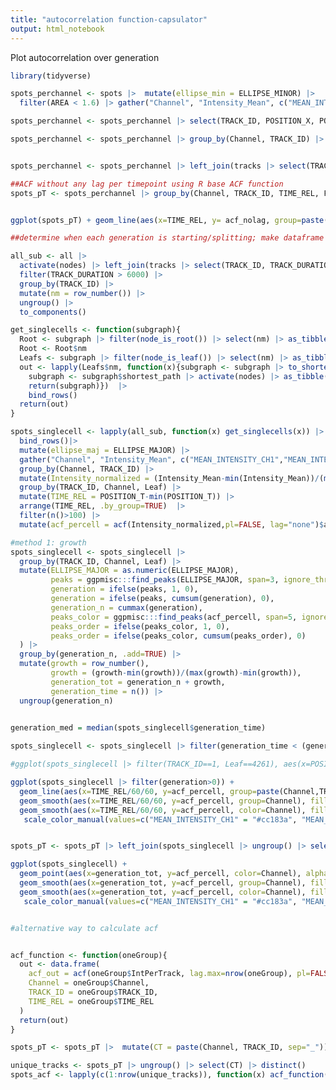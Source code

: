 ---
title: "autocorrelation function-capsulator"
output: html_notebook
---

Plot autocorrelation over generation

```{r}
library(tidyverse)

spots_perchannel <- spots |>  mutate(ellipse_min = ELLIPSE_MINOR) |> 
  filter(AREA < 1.6) |> gather("Channel", "Intensity_Mean", c("MEAN_INTENSITY_CH1","MEAN_INTENSITY_CH2", "MEAN_INTENSITY_CH3", "ellipse_min")) |> type_convert(guess_integer=TRUE)

spots_perchannel <- spots_perchannel |> select(TRACK_ID, POSITION_X, POSITION_Y, POSITION_T, Intensity_Mean, Channel, FRAME, AREA) |> distinct()

spots_perchannel <- spots_perchannel |> group_by(Channel, TRACK_ID) |> mutate(Intensity_normalized = (Intensity_Mean-min(Intensity_Mean))/(max(Intensity_Mean-min(Intensity_Mean)))*100)


spots_perchannel <- spots_perchannel |> left_join(tracks |> select(TRACK_ID, TRACK_DURATION, TRACK_START) |> type_convert(guess_integer=TRUE)) |> filter(TRACK_DURATION>6000) |> mutate(TIME_REL = POSITION_T-TRACK_START)

##ACF without any lag per timepoint using R base ACF function
spots_pT <- spots_perchannel |> group_by(Channel, TRACK_ID, TIME_REL, FRAME) |> summarise(IntPerTrack = mean(Intensity_normalized))|> ungroup() |> group_by(Channel, TRACK_ID) |> arrange(TIME_REL, TRACK_ID, Channel) |> mutate(acf_nolag = acf(IntPerTrack,pl=FALSE, lag="none")$acf)


ggplot(spots_pT) + geom_line(aes(x=TIME_REL, y= acf_nolag, group=paste(TRACK_ID, Channel), color=Channel, linetype=as.factor(TRACK_ID)), alpha=0.5) + theme_minimal() + geom_smooth(aes(x=TIME_REL, y=acf_nolag,  color=Channel), fill=NA)

```


```{r}

##determine when each generation is starting/splitting; make dataframe with one cell per track (does multiply single cells in the beginning)

all_sub <- all |> 
  activate(nodes) |> left_join(tracks |> select(TRACK_ID, TRACK_DURATION, TRACK_START) |> distinct()) |> 
  filter(TRACK_DURATION > 6000) |> 
  group_by(TRACK_ID) |>
  mutate(nm = row_number()) |>
  ungroup() |>
  to_components()

get_singlecells <- function(subgraph){
  Root <- subgraph |> filter(node_is_root()) |> select(nm) |> as_tibble()
  Root <- Root$nm
  Leafs <- subgraph |> filter(node_is_leaf()) |> select(nm) |> as_tibble()
  out <- lapply(Leafs$nm, function(x){subgraph <- subgraph |> to_shortest_path(from=Root, to=x)
    subgraph <- subgraph$shortest_path |> activate(nodes) |> as_tibble() |> mutate(Leaf = x)
    return(subgraph)})  |> 
    bind_rows()
  return(out)
}

spots_singlecell <- lapply(all_sub, function(x) get_singlecells(x)) |> 
  bind_rows()|> 
  mutate(ellipse_maj = ELLIPSE_MAJOR) |>
  gather("Channel", "Intensity_Mean", c("MEAN_INTENSITY_CH1","MEAN_INTENSITY_CH2", "MEAN_INTENSITY_CH3", "ellipse_maj")) |>
  group_by(Channel, TRACK_ID) |> 
  mutate(Intensity_normalized = (Intensity_Mean-min(Intensity_Mean))/(max(Intensity_Mean-min(Intensity_Mean)))*100) |>
  group_by(TRACK_ID, Channel, Leaf) |> 
  mutate(TIME_REL = POSITION_T-min(POSITION_T)) |>
  arrange(TIME_REL, .by_group=TRUE)  |>
  filter(n()>100) |>
  mutate(acf_percell = acf(Intensity_normalized,pl=FALSE, lag="none")$acf, .drop=TRUE)

#method 1: growth
spots_singlecell <- spots_singlecell |> 
  group_by(TRACK_ID, Channel, Leaf) |> 
  mutate(ELLIPSE_MAJOR = as.numeric(ELLIPSE_MAJOR),
         peaks = ggpmisc:::find_peaks(ELLIPSE_MAJOR, span=3, ignore_threshold = 0.3),
         generation = ifelse(peaks, 1, 0),
         generation = ifelse(peaks, cumsum(generation), 0),
         generation_n = cummax(generation),
         peaks_color = ggpmisc:::find_peaks(acf_percell, span=5, ignore_threshold=0.3),
         peaks_order = ifelse(peaks_color, 1, 0),
         peaks_order = ifelse(peaks_color, cumsum(peaks_order), 0)
  ) |>
  group_by(generation_n, .add=TRUE) |>
  mutate(growth = row_number(),
         growth = (growth-min(growth))/(max(growth)-min(growth)),
         generation_tot = generation_n + growth,
         generation_time = n()) |>
  ungroup(generation_n)
  

generation_med = median(spots_singlecell$generation_time)       

spots_singlecell <- spots_singlecell |> filter(generation_time < (generation_med*2), generation_time > (generation_med/2))

#ggplot(spots_singlecell |> filter(TRACK_ID==1, Leaf==4261), aes(x=POSITION_T, y=ELLIPSE_MAJOR)) + geom_point(aes(color=peaks)) + geom_path()

ggplot(spots_singlecell |> filter(generation>0)) + 
  geom_line(aes(x=TIME_REL/60/60, y=acf_percell, group=paste(Channel,TRACK_ID,Leaf), color=Channel), alpha=0.3) + facet_wrap(~Channel) +
  geom_smooth(aes(x=TIME_REL/60/60, y=acf_percell, group=Channel), fill=NA, color="black", size=2) +
  geom_smooth(aes(x=TIME_REL/60/60, y=acf_percell, color=Channel), fill=NA) +
   scale_color_manual(values=c("MEAN_INTENSITY_CH1" = "#cc183a", "MEAN_INTENSITY_CH2" = "#bcff00", "MEAN_INTENSITY_CH3" = "#2986cc")) -> plot_perChannel_time


spots_pT <- spots_pT |> left_join(spots_singlecell |> ungroup() |> select(FRAME, generation, peaks, TRACK_ID, generation_tot) |> distinct())

ggplot(spots_singlecell) + 
  geom_point(aes(x=generation_tot, y=acf_percell, color=Channel), alpha=0.01, size=0.1) + facet_wrap(~generation_time) +
  geom_smooth(aes(x=generation_tot, y=acf_percell, group=Channel), fill=NA, color="black", size=2) +
  geom_smooth(aes(x=generation_tot, y=acf_percell, color=Channel), fill=NA) +
   scale_color_manual(values=c("MEAN_INTENSITY_CH1" = "#cc183a", "MEAN_INTENSITY_CH2" = "#bcff00", "MEAN_INTENSITY_CH3" = "#2986cc"))

```




```{r}



```




```{r}

#alternative way to calculate acf


acf_function <- function(oneGroup){
  out <- data.frame(
    acf_out = acf(oneGroup$IntPerTrack, lag.max=nrow(oneGroup), pl=FALSE)$acf,
    Channel = oneGroup$Channel,
    TRACK_ID = oneGroup$TRACK_ID,
    TIME_REL = oneGroup$TIME_REL
  )
  return(out)
}

spots_pT <- spots_pT |>  mutate(CT = paste(Channel, TRACK_ID, sep="_")) 

unique_tracks <- spots_pT |> ungroup() |> select(CT) |> distinct()
spots_acf <- lapply(c(1:nrow(unique_tracks)), function(x) acf_function(spots_pT |> filter(CT==unique_tracks[x,]))) |> bind_rows()

```





